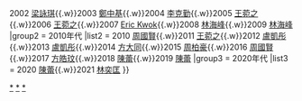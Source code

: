 {{Navbox
|titlestyle = background: #FFD700
|name  = 叱咤樂壇唱作人銅獎
|title = [[叱咤樂壇流行榜頒獎典禮]][[叱咤樂壇唱作人]]銅獎
|listclass  = hlist
|groupstyle = background: #FEDCBA
|group1 = 2000年代
|list1 = 2001 [[謝霆鋒]]{{.w}}2002 [[梁詠琪]]{{.w}}2003 [[鄭中基]]{{.w}}2004 [[李克勤]]{{.w}}2005 [[王菀之]]{{.w}}2006 [[王菀之]]{{.w}}2007 [[郭偉亮|Eric Kwok]]{{.w}}2008 [[林海峰 (香港)|林海峰]]{{.w}}2009 [[林海峰 (香港)|林海峰]]
|group2 = 2010年代
|list2 = 2010 [[周國賢]]{{.w}}2011 [[王菀之]]{{.w}}2012 [[盧凱彤]]{{.w}}2013 [[盧凱彤]]{{.w}}2014 [[方大同]]{{.w}}2015 [[周柏豪]]{{.w}}2016 [[周國賢]]{{.w}}2017 [[方皓玟]]{{.w}}2018 [[陳蕾]]{{.w}}2019 [[陳蕾]]
|group3 = 2020年代
|list3 = 2020 [[陳蕾]]{{.w}}2021 [[林奕匡]]
}}<includeonly>[[Category:叱咤樂壇唱作人銅獎|*]]</includeonly>
<noinclude>[[Category:叱咤樂壇唱作人銅獎|*]][[Category:叱咤樂壇流行榜模板|*]]</noinclude>
